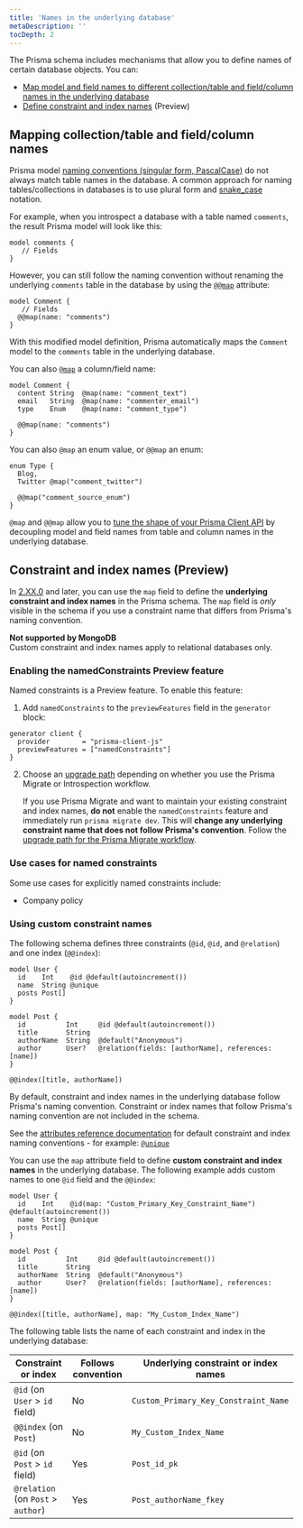 ```yaml
---
title: 'Names in the underlying database'
metaDescription: ''
tocDepth: 2
---
```


<TopBlock>

The Prisma schema includes mechanisms that allow you to define names of certain database objects. You can:

- [Map model and field names to different collection/table and field/column names in the underlying database](#mapping-collectiontable-and-fieldcolumn-names)
- [Define constraint and index names](#constraint-and-index-names-preview) (Preview)

</TopBlock>

## Mapping collection/table and field/column names

Prisma model [naming conventions (singular form, PascalCase)](../../../reference/api-reference/prisma-schema-reference#naming-conventions) <span class="api"></span> do not always match table names in the database. A common approach for naming tables/collections in databases is to use plural form and [snake_case](https://en.wikipedia.org/wiki/Snake_case) notation.

For example, when you introspect a database with a table named `comments`, the result Prisma model will look like this:

```prisma
model comments {
   // Fields
}
```

However, you can still follow the naming convention without renaming the underlying `comments` table in the database by using the [`@@map`](../../../reference/api-reference/prisma-schema-reference#map-1) <span class="api"></span> attribute:

```prisma
model Comment {
   // Fields
  @@map(name: "comments")
}
```

With this modified model definition, Prisma automatically maps the `Comment` model to the `comments` table in the underlying database.

You can also [`@map`](../../../reference/api-reference/prisma-schema-reference#map) <span class="api"></span> a column/field name:

```prisma highlight=2-4;normal
model Comment {
  content String  @map(name: "comment_text")
  email   String  @map(name: "commenter_email")
  type    Enum    @map(name: "comment_type")

  @@map(name: "comments")
}
```

You can also `@map` an enum value, or `@@map` an enum:

```prisma highlight=3,5;normal
enum Type {
  Blog,
  Twitter @map("comment_twitter")

  @@map("comment_source_enum")
}
```

`@map` and `@@map` allow you to [tune the shape of your Prisma Client API](../prisma-client/working-with-prismaclient/use-custom-model-and-field-names#using-map-and-map-to-rename-fields-and-models-in-the-prisma-client-api) by decoupling model and field names from table and column names in the underlying database.

## Constraint and index names (Preview)

In [2.XX.0](https://github.com/prisma/prisma/releases/tag/2.XX.0) and later, you can use the `map` field to define the **underlying constraint and index names** in the Prisma schema. The `map` field is _only_ visible in the schema if you use a constraint name that differs from Prisma's naming convention.

<Admonition type="warning">

**Not supported by MongoDB**<br />
Custom constraint and index names apply to relational databases only.

</Admonition>

### Enabling the <inlinecode>namedConstraints</inlinecode> Preview feature

Named constraints is a Preview feature. To enable this feature:

1. Add `namedConstraints` to the `previewFeatures` field in the `generator` block:

```prisma
generator client {
  provider        = "prisma-client-js"
  previewFeatures = ["namedConstraints"]
}
```

2. Choose an [upgrade path](../../../guides/upgrade-guides/upgrading-to-latest/upgrade-to-2270#optional-enable-the-namedconstraints-preview-feature) depending on whether you use the Prisma Migrate or Introspection workflow.

   <Admonition type="alert">

   If you use Prisma Migrate and want to maintain your existing constraint and index names, **do not** enable the `namedConstraints` feature and immediately run `prisma migrate dev`. This will **change any underlying constraint name that does not follow Prisma's convention**. Follow the [upgrade path for the Prisma Migrate workflow](../../../guides/upgrade-guides/upgrading-to-latest/upgrade-to-2270#prisma-migrate-workflow).

   </Admonition>

### Use cases for named constraints

Some use cases for explicitly named constraints include:

- Company policy

### Using custom constraint names

The following schema defines three constraints (`@id`, `@id`, and `@relation`) and one index (`@@index`):

```prisma highlight=2,8,11,14;normal
model User {
  id    Int    @id @default(autoincrement())
  name  String @unique
  posts Post[]
}

model Post {
  id          Int     @id @default(autoincrement())
  title       String
  authorName  String  @default("Anonymous")
  author      User?   @relation(fields: [authorName], references: [name])
}

@@index([title, authorName])
```

By default, constraint and index names in the underlying database follow Prisma's naming convention. Constraint or index names that follow Prisma's naming convention are not included in the schema.

<Admonition type="info">

See the [attributes reference documentation](../../../reference/api-reference/prisma-schema-reference#attributes) <span class="api"></span> for default constraint and index naming conventions - for example: [`@unique`](../../../reference/api-reference/prisma-schema-reference#arguments-3) <span class="api"></span>

</Admonition>

You can use the `map` attribute field to define **custom constraint and index names** in the underlying database. The following example adds custom names to one `@id` field and the `@@index`:

```prisma highlight=2,14;normal
model User {
  id    Int    @id(map: "Custom_Primary_Key_Constraint_Name") @default(autoincrement())
  name  String @unique
  posts Post[]
}

model Post {
  id          Int     @id @default(autoincrement())
  title       String
  authorName  String  @default("Anonymous")
  author      User?   @relation(fields: [authorName], references: [name])
}

@@index([title, authorName], map: "My_Custom_Index_Name")
```

The following table lists the name of each constraint and index in the underlying database:

| Constraint or index                | Follows convention | Underlying constraint or index names |
| ---------------------------------- | ------------------ | ------------------------------------ |
| `@id` (on `User` > `id` field)     | No                 | `Custom_Primary_Key_Constraint_Name` |
| `@@index` (on `Post`)              | No                 | `My_Custom_Index_Name`               |
| `@id` (on `Post` > `id` field)     | Yes                | `Post_id_pk`                         |
| `@relation` (on `Post` > `author`) | Yes                | `Post_authorName_fkey`               |
